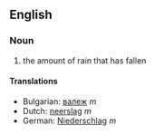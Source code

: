 ==English==

===Noun===
#the amount of rain that has fallen

====Translations====

*Bulgarian: [[валеж]] ''m''
*Dutch: [[neerslag]] ''m''
*German: [[Niederschlag]] ''m''